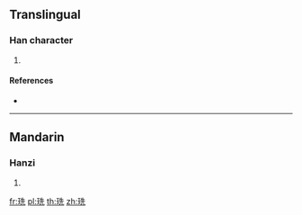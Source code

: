 {{character info/new}}
==Translingual==

===Han character===
{{Han char|rn=96|rad=玉|as=06|sn=10|four=14111|canj=MGHGU}}

# {{defn|Han|sort=玉06}}

====References====
* {{Han ref|kx=0730.170|dkj=20943|dj=1142.030|hdz=21111.100|uh=73D7|ud=29655|bh=D2B9|bd=53945}}

----

==Mandarin==

===Hanzi===
{{cmn-hanzi|pin=[[xiān]] ([[xian1]])|wg=hsien<sup>1</sup>}}

# {{defn|lang=cmn|sort=玉06}}

[[fr:珗]]
[[pl:珗]]
[[th:珗]]
[[zh:珗]]